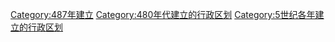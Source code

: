 [[Category:487年建立|Category:487年建立]]
[[Category:480年代建立的行政区划|Category:480年代建立的行政区划]]
[[Category:5世纪各年建立的行政区划|Category:5世纪各年建立的行政区划]]